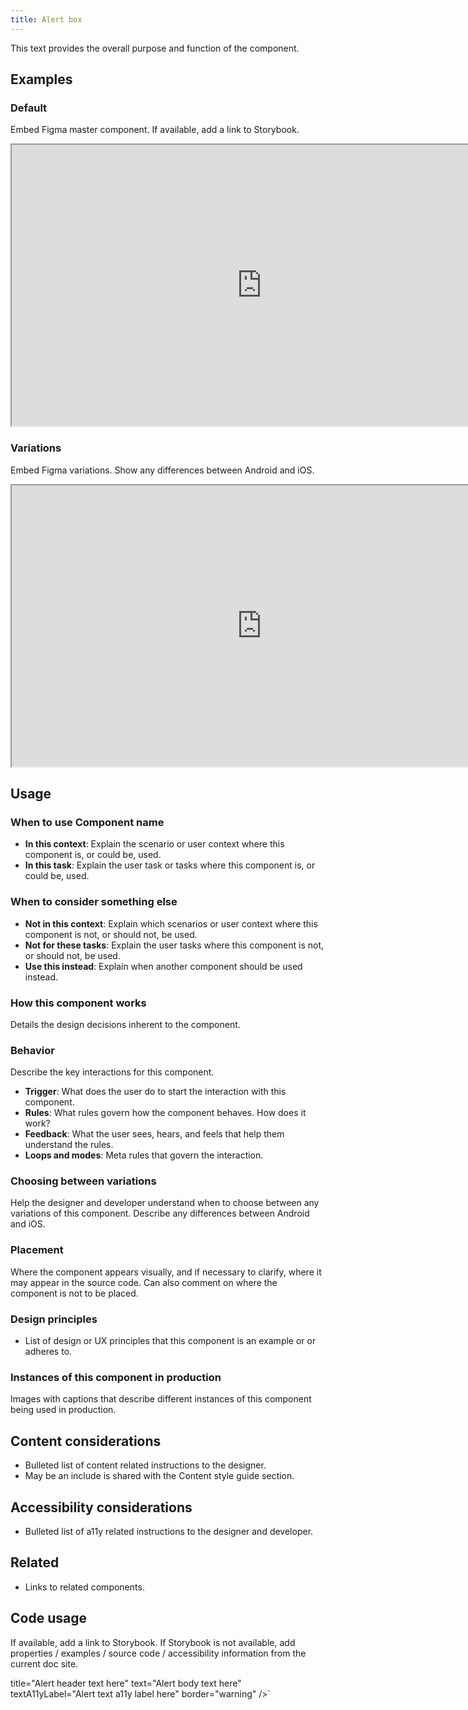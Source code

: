 ```yaml
---
title: Alert box
---
```





This text provides the overall purpose and function of the component.

## Examples

### Default
Embed Figma master component. If available, add a link to Storybook.
<iframe width="800" height="450" alt="Image of component examples in Figma showing the Snackbar component" src="https://www.figma.com/embed?embed_host=share&url=https%3A%2F%2Fwww.figma.com%2Ffile%2FQVLPB3eOunmKrgQOuOt0SU%2FVAMobile-DesignLibrary1.0-%25F0%259F%2593%2590%3Fnode-id%3D638%253A1966%26t%3Diqk24DBhrvJTq9ln-1" allowfullscreen></iframe>

### Variations
Embed Figma variations. Show any differences between Android and iOS.
<iframe width="800" height="450" alt="Image of component examples in Figma showing the Alert box component" src="https://www.figma.com/embed?embed_host=share&url=https%3A%2F%2Fwww.figma.com%2Ffile%2FQVLPB3eOunmKrgQOuOt0SU%2FVAMobile-DesignLibrary1.0-%25F0%259F%2593%2590%3Fnode-id%3D638%253A1966%26t%3Diqk24DBhrvJTq9ln-1" allowfullscreen></iframe>


## Usage

### When to use Component name
* **In this context**: Explain the scenario or user context where this component is, or could be, used.
* **In this task**: Explain the user task or tasks where this component is, or could be, used.

### When to consider something else
* **Not in this context**: Explain which scenarios or user context where this component is not, or should not, be used.
* **Not for these tasks**: Explain the user tasks where this component is not, or should not, be used.
* **Use this instead**: Explain when another component should be used instead.

### How this component works
Details the design decisions inherent to the component.

### Behavior
Describe the key interactions for this component.
* **Trigger**: What does the user do to start the interaction with this component.
* **Rules**: What rules govern how the component behaves. How does it work?
* **Feedback**: What the user sees, hears, and feels that help them understand the rules.
* **Loops and modes**: Meta rules that govern the interaction.

### Choosing between variations
Help the designer and developer understand when to choose between any variations of this component. Describe any differences between Android and iOS.

### Placement
Where the component appears visually, and if necessary to clarify, where it may appear in the source code. Can also comment on where the component is not to be placed.

### Design principles
* List of design or UX principles that this component is an example or or adheres to.

### Instances of this component in production
Images with captions that describe different instances of this component being used in production.

## Content considerations
* Bulleted list of content related instructions to the designer.
* May be an include is shared with the Content style guide section.

## Accessibility considerations
* Bulleted list of a11y related instructions to the designer and developer.

## Related
* Links to related components.

## Code usage
If available, add a link to Storybook.
If Storybook is not available, add properties / examples / source code / accessibility information from the current doc site.

  title="Alert header text here" 
  text="Alert body text here"
  textA11yLabel="Alert text a11y label here"
  border="warning"
/>`

<ComponentTopInfo componentName="AlertBox" example={exampleString} codeString={AlertBoxString} />